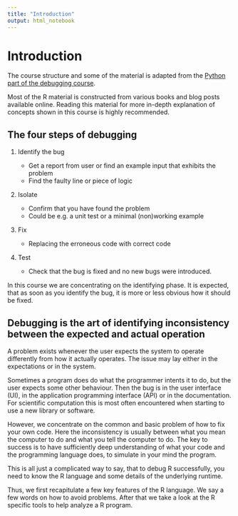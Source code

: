 ```yaml
---
title: "Introduction"
output: html_notebook
---
```


# Introduction {#intro}

The course structure and some of the material is adapted from the
[Python part of the debugging course](https://aaltoscicomp.github.io/python-debugging).

Most of the R material is constructed from various books and blog posts available online.
Reading this material for more in-depth explanation of concepts shown in this course
is highly recommended.

## The four steps of debugging

1. Identify the bug

   - Get a report from user or find an example input that exhibits the problem
   - Find the faulty line or piece of logic

2. Isolate

   - Confirm that you have found the problem
   - Could be e.g. a unit test or a minimal (non)working example

3. Fix

   - Replacing the erroneous code with correct code

4. Test

   - Check that the bug is fixed and no new bugs were introduced.

In this course we are concentrating on the identifying phase. It is expected, that as soon as you identify the bug, it is more or less obvious how it should be fixed.

## Debugging is the art of identifying inconsistency between the expected and actual operation

A problem exists whenever the user expects the system to operate differently from how it actually operates. The issue may lay either in the expectations or in the system.

Sometimes a program does do what the programmer intents it to do, but the user expects some other behaviour. Then the bug is in the user interface (UI), in the application programming interface (API) or in the documentation. For scientific computation this is most often encountered when starting to use a new library or software.

However, we concentrate on the common and basic problem of how to fix your own code. Here the inconsistency is usually between what you mean the computer to do and what you tell the computer to do.
The key to success is to have sufficiently deep understanding of what your code and the programming language does, to simulate in your mind the program.

This is all just a complicated way to say, that to debug R successfully, you need to know the R language and some details of the underlying runtime.

Thus, we first recapitulate a few key features of the R language. We say a few words on how to avoid problems. After that we take a look at the R specific tools to help analyze a R program. 

